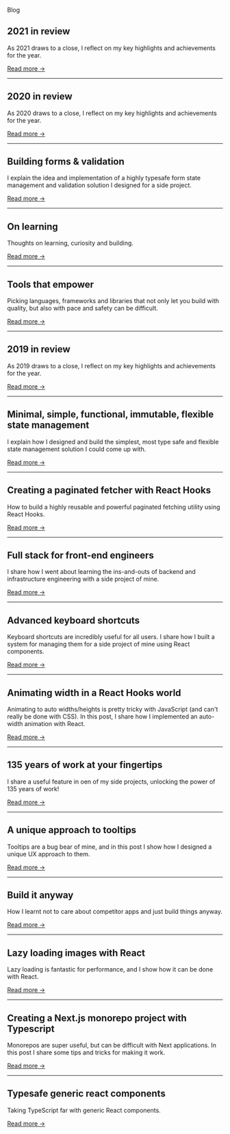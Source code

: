 
<HeadTitle>Blog</HeadTitle>

## 2021 in review

As 2021 draws to a close, I reflect on my key highlights and achievements for the year.

[Read more →](/blog/2021-in-review)

---

## 2020 in review

As 2020 draws to a close, I reflect on my key highlights and achievements for the year.

[Read more →](/blog/2020-in-review)

---

## Building forms & validation

I explain the idea and implementation of a highly typesafe form state management and validation solution I designed for a side project.

[Read more →](/blog/building-forms-and-validation)

---

## On learning

Thoughts on learning, curiosity and building.

[Read more →](/blog/on-learning)

---

## Tools that empower

Picking languages, frameworks and libraries that not only let you build with quality, but also with pace and safety can be difficult.

[Read more →](/blog/tools-that-empower)

---

## 2019 in review

As 2019 draws to a close, I reflect on my key highlights and achievements for the year.

[Read more →](/blog/2019-in-review)

---

## Minimal, simple, functional, immutable, flexible state management

I explain how I designed and build the simplest, most type safe and flexible state management solution I could come up with.

[Read more →](/blog/simple-state-management)

---

## Creating a paginated fetcher with React Hooks

How to build a highly reusable and powerful paginated fetching utility using React Hooks.

[Read more →](/blog/paginated-hooks)

---

## Full stack for front-end engineers

I share how I went about learning the ins-and-outs of backend and infrastructure engineering with a side project of mine.

[Read more →](/blog/full-stack-for-front-end)

---

## Advanced keyboard shortcuts

Keyboard shortcuts are incredibly useful for all users. I share how I built a system for managing them for a side project of mine using React components.

[Read more →](/blog/advanced-keyboard-shortcuts)

---

## Animating width in a React Hooks world

Animating to auto widths/heights is pretty tricky with JavaScript (and can't really be done with CSS). In this post, I share how I implemented an auto-width animation with React.

[Read more →](/blog/animating-width-in-a-react-hooks-world)

---

## 135 years of work at your fingertips

I share a useful feature in oen of my side projects, unlocking the power of 135 years of work!

[Read more →](/blog/135-years-of-work-at-your-fingertips)

---

## A unique approach to tooltips

Tooltips are a bug bear of mine, and in this post I show how I designed a unique UX approach to them.

[Read more →](/blog/a-unique-approach-to-tooltips)

---

## Build it anyway

How I learnt not to care about competitor apps and just build things anyway.

[Read more →](/blog/build-it-anyway)

---

## Lazy loading images with React

Lazy loading is fantastic for performance, and I show how it can be done with React.

[Read more →](/blog/lazy-loading-images-with-react)

---

## Creating a Next.js monorepo project with Typescript

Monorepos are super useful, but can be difficult with Next applications. In this post I share some tips and tricks for making it work.

[Read more →](/blog/next-typescript-monorepo)

---

## Typesafe generic react components

Taking TypeScript far with generic React components.

[Read more →](/blog/typesafe-react-components)
